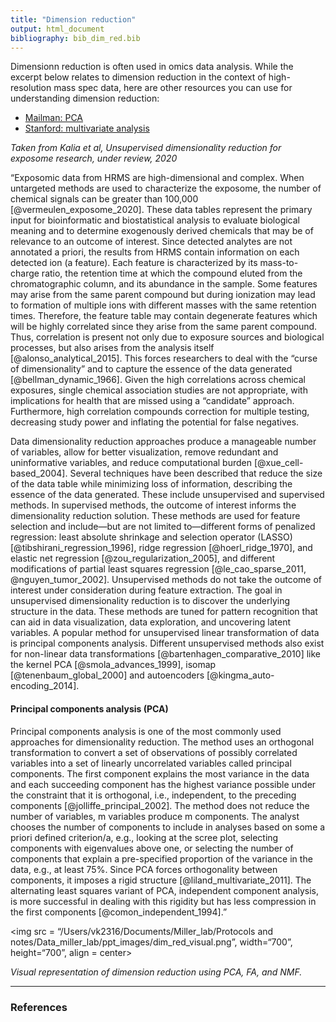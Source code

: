 ```yaml
---
title: "Dimension reduction"
output: html_document
bibliography: bib_dim_red.bib
---
```


Dimensionn reduction is often used in omics data analysis. While the excerpt below relates to dimension reduction in the context of high-resolution mass spec data, here are other resources  you  can  use for  understanding dimension reduction:  

*  [Mailman: PCA](https://www.mailman.columbia.edu/research/population-health-methods/principal-components-analysis)  
*  [Stanford: multivariate analysis](http://web.stanford.edu/class/bios221/PCA_Slides.html)  


*Taken from Kalia et al, Unsupervised dimensionality reduction for exposome research, under review, 2020*

"Exposomic data from HRMS are high-dimensional and complex. When untargeted methods are used to characterize the exposome, the number of chemical signals can be greater than 100,000 [@vermeulen_exposome_2020]. These data tables represent the primary input for bioinformatic and biostatistical analysis to evaluate biological meaning and to determine exogenously derived chemicals that may be of relevance to an outcome of interest. Since detected analytes are not annotated a priori, the results from HRMS contain information on each detected ion (a feature). Each feature is characterized by its mass-to-charge ratio, the retention time at which the compound eluted from the chromatographic column, and its abundance in the sample. Some features may arise from the same parent compound but during ionization may lead to formation of multiple ions with different masses with the same retention times. Therefore, the feature table may contain degenerate features which will be highly correlated since they arise from the same parent compound. Thus, correlation is present not only due to exposure sources and biological processes, but also arises from the analysis itself [@alonso_analytical_2015]. This forces researchers to deal with the “curse of dimensionality” and to capture the essence of the data generated [@bellman_dynamic_1966]. Given the high correlations across chemical exposures, single chemical association studies are not appropriate, with implications for health that are missed using a “candidate” approach. Furthermore, high correlation compounds correction for multiple testing, decreasing study power and inflating the potential for false negatives.  


Data dimensionality reduction approaches produce a manageable number of variables, allow for better visualization, remove redundant and uninformative variables, and reduce computational burden [@xue_cell-based_2004]. Several techniques have been described that reduce the size of the data table while minimizing loss of information, describing the essence of the data generated. These include unsupervised and supervised methods. In supervised methods, the outcome of interest informs the dimensionality reduction solution. These methods are used for feature selection and include—but are not limited to—different forms of penalized regression: least absolute shrinkage and selection operator (LASSO) [@tibshirani_regression_1996], ridge regression [@hoerl_ridge_1970], and elastic net regression [@zou_regularization_2005], and different modifications of partial least squares regression [@le_cao_sparse_2011, @nguyen_tumor_2002]. Unsupervised methods do not take the outcome of interest under consideration during feature extraction. The goal in unsupervised dimensionality reduction is to discover the underlying structure in the data. These methods are tuned for pattern recognition that can aid in data visualization, data exploration, and uncovering latent variables. A popular method for unsupervised linear transformation of data is principal components analysis. Different unsupervised methods also exist for non-linear data transformations [@bartenhagen_comparative_2010] like the kernel PCA [@smola_advances_1999], isomap [@tenenbaum_global_2000] and autoencoders [@kingma_auto-encoding_2014].   

#### Principal components analysis (PCA)
Principal components analysis is one of the most commonly used approaches for dimensionality reduction. The method uses an orthogonal transformation to convert a set of observations of possibly correlated variables into a set of linearly uncorrelated variables called principal components. The first component explains the most variance in the data and each succeeding component has the highest variance possible under the constraint that it is orthogonal, i.e., independent, to the preceding components [@jolliffe_principal_2002]. The method does not reduce the number of variables, m variables produce m components. The analyst chooses the number of components to include in analyses based on some a priori defined criterion/a, e.g., looking at the scree plot, selecting components with eigenvalues above one, or selecting the number of components that explain a pre-specified proportion of the variance in the data, e.g., at least 75%. Since PCA forces orthogonality between components, it imposes a rigid structure [@liland_multivariate_2011]. The alternating least squares variant of PCA, independent component analysis, is more successful in dealing with this rigidity but has less compression in the first components [@comon_independent_1994]."   

<img src = "/Users/vk2316/Documents/Miller_lab/Protocols and notes/Data_miller_lab/ppt_images/dim_red_visual.png", width="700", height="700", align = center>  

*Visual representation of dimension reduction using PCA, FA, and NMF.*   

*********************

### References 
